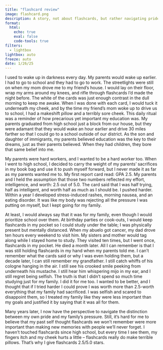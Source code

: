 ```yaml
---
title: "flashcard review"
image: flashcard.png
description: A story, not about flashcards, but rather navigating pride, pressure, and personal loss.
format: 
  html:
    echo: true
    eval: false
    code-tools: true
filters: 
  - lightbox
lightbox: auto
freeze: auto
date: 1/26/25
---
```



I used to wake up in darkness every day. My parents would wake up earlier. I had to go to school and they had to go to work. The streetlights were still on when my mom drove me to my friend’s house. I would lay on their floor, wrap my arms around my knees, and rifle through flashcards I’d made the night before. The white of the cards was just enough contrast in the dull morning to keep me awake. When I was done with each card, I would tuck it underneath my cheek, and by the time my friend’s mom woke up to drive us to school, I had a makeshift pillow and a terribly sore cheek. This daily ritual was a reminder of how precarious yet important my education was. My parents graduated from high school just a block from our house, but they were adamant that they would wake an hour earlier and drive 30 miles farther so that I could go to a school outside of our district. As the son and daughter of immigrants, my parents believed education was the key to their dreams, just as their parents believed. When they had children, they bore that same belief into me.

My parents were hard workers, and I wanted to be a hard worker too. When I went to high school, I decided to carry the weight of my parents’ sacrifices in my book bag and use it to push myself forward, but I never made it as far as my parents wanted me to. My first report card read: GPA 2.5. My parents and I held the assumption that those two numbers reflected my effort, intelligence, and worth: 2.5 out of 5.0. The card said that I was half trying, half as intelligent, and worth half as much as I should be. I pushed harder. Within a year I developed stress-induced rashes, morning nausea, and an eating disorder. It was like my body was rejecting all the pressure I was putting on myself, but I kept going for my family.

At least, I would always say that it was for my family, even though I would prioritize school over them. At birthday parties or cook-outs, I would keep flashcards in my pocket so I could study under the table; I was physically present but mentally distanced. When my abuelo got cancer, my dad drove ten hours every weekend to visit him. My sisters and mother would tag along while I stayed home to study. They visited ten times, but I went once, flashcards in my pocket. He died a month later. All I can remember is that I was still holding flashcards in my hand when my parents told me. I can’t remember what the cards said or why I was even holding them, but a decade later, I can still remember my grandfather. I still catch whiffs of his cologne hanging in the air. I still see his crooked smile peeking from underneath his mustache. I still hear him whispering mijo in my ear, and I still regret being selfish. The truth is that I didn’t spend so much time studying just for my family. I did it for me too. I wanted to be better, and I thought that if I tried harder I could prove I was worth more than 2.5-worth everything that my family had sacrificed. I was selfish and scared to disappoint them, so I treated my family like they were less important than my goals and justified it by saying that it was all for them.

Many years later, I now have the perspective to navigate the distinction between my own pride and my family’s pressure. Still, it’s hard for me to believe that my past self thought flashcards we won’t remember were more important than making new memories with people we’ll never forget. I haven’t touched flashcards since high school, but every time I see them, my fingers itch and my cheek hurts a little – flashcards really do make terrible pillows. That’s why I give flashcards 2.5/5.0 stars.
